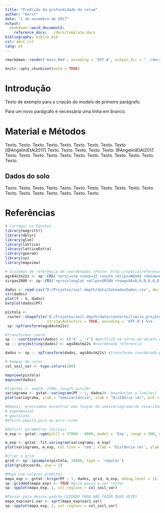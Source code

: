 ```yaml
---
title: "Predição da profundidade do solum"
author: "Horst"
date: "1 de novembro de 2017"
output:
  bookdown::word_document2:
    reference_docx: ../docs/template.docx
bibliography: biblio.bib
csl: abnt.csl
lang: pt
---
```


```r
rmarkdown::render('main.Rmd', encoding = 'UTF-8', output_dir = "../docs")
```

```r
knitr::opts_chunk$set(echo = TRUE)
```

# Introdução

Texto de exemplo para a criação do modelo de primeiro parágrafo.

Para um novo parágrafo é necessária uma linha em branco.


# Material e Métodos

Texto. Texto. Texto. Texto. Texto. Texto. Texto. Texto. Texto [@AngeliniEtAl2017]
Texto. Texto. Texto. Texto. Texto. @AngeliniEtAl2017. Texto. Texto. Texto. 
Texto. Texto. Texto. Texto. Texto. Texto. Texto. Texto. Texto. 

## Dados do solo

Texto. Texto. Texto. Texto. Texto. Texto. Texto. Texto. Texto. 
Texto. Texto. Texto. Texto. Texto. Texto. Texto. Texto. Texto. 


# Referências

```r
# Carregar os Pacotes
library(magrittr)
library(dplyr)
library(glue)
library(lattice)
library(latticeExtra)
library(georob)
library(sp)
library(mapview)

# Sistemas de referência de coordenadas (Fonte: http://spatialreference.org/ref/epsg/)
wgs84utm22s <- sp::CRS('+proj=utm +zone=22 +south +ellps=WGS84 +datum=WGS84 +units=m +no_defs')
sirgas2000 <- sp::CRS('+proj=longlat +ellps=GRS80 +towgs84=0,0,0,0,0,0,0 +no_defs')

```

```r
dados <- read.csv("D:/Projetos/soil-depth/data/GateadosDados.csv", dec = ".", sep= ";", stringsAsFactors = FALSE)
str(dados)
plot(Y ~ X, dados)
barplot(dados$PF)

pistola <- 
 raster::shapefile('D:/Projetos/soil-depth/data/contorno/limite_projeto.shp',
                   stringsAsFactors = TRUE, encoding = 'UTF-8') %>%
 sp::spTransform(wgs84utm22s)
```

```r
#transformar coord
sp :: coordinates(dados) <- c('X' , 'Y') #perfis25 se torna um objeto espacial
sp :: proj4string(dados) <- wgs84utm22s #coordenada referencia

dados <- sp :: spTransform(dados, wgs84utm22s) #transforma coordenada para wgs84

# Rampas de cores
col_soil_var <- topo.colors(100)

mapview(pistola)
mapview(dados)
```

```r
#limites <- seq(0, 2500, length.out=10)
variograma <- gstat::variogram(PF ~ 1, dados)#, boundaries = limites)
plot(variograma, ylab = "Semivariância", xlab = "Distância (m)", pch = 20, cex = 1.5, plot.numbers = TRUE) #plot.numbers (pares de dados)

```

```r
#Depois, precisamos encontrar uma função do semivariograma/de covariãncia que descrevam esse comportamento dos dados:
# exponencial
# gaussiana
#efeito pepita puro ou puro ruido

#definir parametros iniciais
m_exp <- gstat::vgm(psill = 37000 - 8000, model = 'Exp', range = 300, nugget = 8000)

m_exp <- gstat::fit.variogram(variograma, m_exp)
plot(variograma, m_exp, col.line = 'red', xlab = 'Distância (m)', ylab = 'Semivariância')
```

```r

#Criar o grid
grid <- sp::spsample(pistola, 10000, type = 'regular')
plot(grid@coords, asp = 1)

#Mapa com valores preditos
mapa_exp <- gstat::krige(PF ~ 1, dados, grid, m_exp, debug.level = 1)
sp::gridded(mapa_exp) <- TRUE #grid passa a ser raster
sp::spplot(mapa_exp, 1, col.regions = col_soil_var)

#Passar para desvio padrão CUIDADO PARA NÃO FAZER DUAS VEZES
mapa_exp$var1.var <- sqrt(mapa_exp$var1.var)
sp::spplot(mapa_exp, 2, col.regions = col_soil_var)
```

